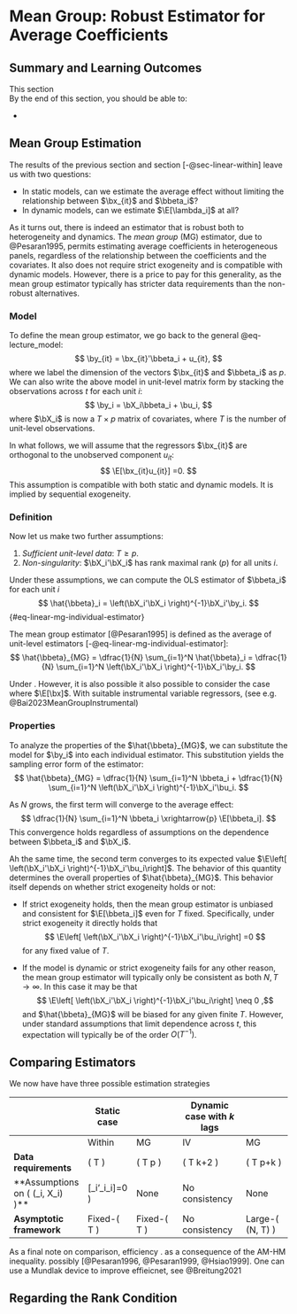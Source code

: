 # Mean Group: Robust Estimator for Average Coefficients {#sec-linear-mean-group}

::: {.callout-note appearance="simple" icon=false}

## Summary and Learning Outcomes

This section  
By the end of this section, you should be able to:

-  
:::

## Mean Group Estimation

The results of the previous section and section [-@sec-linear-within] leave us with two questions: 

-  In static models, can we estimate the average effect without limiting the relationship between $\bx_{it}$ and $\bbeta_i$?
-  In dynamic models, can we estimate $\E[\lambda_i]$ at all?
  
As it turns out, there is indeed an estimator that is robust both to heterogeneity and dynamics. The *mean group* (MG) estimator, due to @Pesaran1995, permits estimating average coefficients in heterogeneous panels, regardless of the relationship between the coefficients and the covariates. It also does not require strict exogeneity and is compatible with dynamic models. However, there is a price to pay for this generality, as the mean group estimator typically has stricter data requirements than the non-robust alternatives.


### Model

To define the mean group estimator, we go back to the general @eq-lecture_model: 
$$
	\by_{it} = \bx_{it}'\bbeta_i + u_{it},
$$ 
where we label the dimension of the vectors $\bx_{it}$ and $\bbeta_i$ as $p$. We can also write the above model in unit-level matrix form by stacking the observations across $t$ for each unit $i$:
$$
\by_i = \bX_i\bbeta_i + \bu_i,
$$
where $\bX_i$ is now a $T\times p$ matrix of covariates, where $T$ is the number of unit-level observations. 

In what follows, we will assume that the regressors $\bx_{it}$ are orthogonal to the unobserved component $u_{it}$:
$$
\E[\bx_{it}u_{it}] =0.
$$
This assumption is compatible with both static and dynamic models. It is implied by sequential exogeneity. 

### Definition

Now let us make two further assumptions:

1. *Sufficient unit-level data*: $T\geq p$. 
2. *Non-singularity*: $\bX_i'\bX_i$ has rank maximal rank ($p$) for all units $i$. 

Under these assumptions, we can compute the OLS estimator of $\bbeta_i$ for each unit $i$
$$
	\hat{\bbeta}_i = \left(\bX_i'\bX_i \right)^{-1}\bX_i'\by_i.
$$ {#eq-linear-mg-individual-estimator}
 
The mean group estimator [@Pesaran1995] is defined as the average of unit-level estimators [-@eq-linear-mg-individual-estimator]:
$$
	\hat{\bbeta}_{MG} = \dfrac{1}{N} \sum_{i=1}^N \hat{\bbeta}_i =  \dfrac{1}{N} \sum_{i=1}^N \left(\bX_i'\bX_i \right)^{-1}\bX_i'\by_i.
$$



::: {.callout-note appearance="simple" icon=false}
Under . However, it is also possible 
 it also possible to consider the case where $\E[\bx]$. With suitable instrumental variable regressors, (see e.g. @Bai2023MeanGroupInstrumental)
:::
 


### Properties 

To analyze the properties of the $\hat{\bbeta}_{MG}$, we can substitute the model for $\by_i$ into each individual estimator. This substitution yields the sampling error form of the estimator:
$$
	\hat{\bbeta}_{MG}  = \dfrac{1}{N} \sum_{i=1}^N \bbeta_i	   + \dfrac{1}{N} \sum_{i=1}^N \left(\bX_i'\bX_i \right)^{-1}\bX_i'\bu_i.
$$

As $N$ grows, the first term will converge to the average effect:
$$
\dfrac{1}{N} \sum_{i=1}^N \bbeta_i	 \xrightarrow{p} \E[\bbeta_i].
$$
This convergence holds regardless of assumptions on the dependence between $\bbeta_i$ and $\bX_i$. 

Ah the same time, the second term converges to its expected value  $\E\left[ \left(\bX_i'\bX_i \right)^{-1}\bX_i'\bu_i\right]$.  The behavior of this quantity determines the overall properties of $\hat{\bbeta}_{MG}$. This behavior itself depends on whether strict exogeneity holds or not:

- If strict exogeneity holds, then the mean group estimator is unbiased and consistent for $\E[\bbeta_i]$ even for $T$ fixed. Specifically, under strict exogeneity  it directly holds that $$ \E\left[ \left(\bX_i'\bX_i \right)^{-1}\bX_i'\bu_i\right] =0 $$ for any fixed value of $T$.  
  
- If the model is dynamic or strict exogeneity fails for any other reason, the mean group estimator will typically only be consistent as both $N, T\to\infty$. In this case it may be that $$ \E\left[ \left(\bX_i'\bX_i \right)^{-1}\bX_i'\bu_i\right] \neq 0 ,$$ and $\hat{\bbeta}_{MG}$ will be biased for any given finite $T$. However, under standard assumptions that limit dependence across $t$, this expectation will typically be of the order $O(T^{-1})$.

 


## Comparing Estimators

We now have have three possible estimation strategies 

|                              | Static case      |                     | Dynamic case with *k* lags |                     |
|------------------------------|------------------|---------------------|----------------------------|---------------------|
|                              | Within           | MG                  | IV                         | MG                  |
| **Data requirements**        | \( T \geq 2 \)  | \( T \geq p \)      | \( T \geq k+2 \)           | \( T \geq p+k \)    |
| **Assumptions on \( (\beta_i, X_i) \)** |  [\tilde{X}_i'\tilde{X}_i\eta_i]=0 \) | None               | No consistency               | None               |
| **Asymptotic framework**     | Fixed-\( T \)   | Fixed-\( T \)       | No consistency             | Large-\( (N, T) \)  |


As a final note on comparison, efficiency . as a consequence of the AM-HM inequality.  possibly [@Pesaran1996, @Pesaran1999, @Hsiao1999]. One can use a Mundlak device to improve effieicnet, see @Breitung2021

 


## Regarding the Rank Condition

